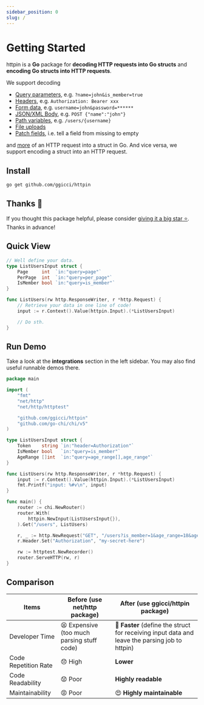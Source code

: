 ```yaml
---
sidebar_position: 0
slug: /
---
```



# Getting Started

httpin is a **Go** package for **decoding HTTP requests into Go structs** and **encoding Go structs into HTTP requests**.

We support decoding

- [Query parameters](/directives/query), e.g. `?name=john&is_member=true`
- [Headers](/directives/header), e.g. `Authorization: Bearer xxx`
- [Form data](/directives/form), e.g. `username=john&password=******`
- [JSON/XML Body](/directives/body), e.g. `POST {"name":"john"}`
- [Path variables](/directives/path), e.g. `/users/{username}`
- [File uploads](/advanced/upload-files)
- [Patch fields](/advanced/patch), i.e. tell a field from missing to empty

and [more](/directives/custom) of an HTTP request into a struct in Go. And vice versa, we support encoding a struct into an HTTP request.

## Install

```shell
go get github.com/ggicci/httpin
```

## Thanks 🥰

If you thought this package helpful, please consider [giving it a big star ⭐️](https://github.com/ggicci/httpin/stargazers). Thanks in advance!

## Quick View

```go
// Well define your data.
type ListUsersInput struct {
	Page     int  `in:"query=page"`
	PerPage  int  `in:"query=per_page"`
	IsMember bool `in:"query=is_member"`
}

func ListUsers(rw http.ResponseWriter, r *http.Request) {
	// Retrieve your data in one line of code!
	input := r.Context().Value(httpin.Input).(*ListUsersInput)

	// Do sth.
}
```

## Run Demo

Take a look at the **integrations** section in the left sidebar. You may also find useful runnable demos there.

<GoPlay>

```go
package main

import (
	"fmt"
	"net/http"
	"net/http/httptest"

	"github.com/ggicci/httpin"
	"github.com/go-chi/chi/v5"
)

type ListUsersInput struct {
	Token    string `in:"header=Authorization"`
	IsMember bool   `in:"query=is_member"`
	AgeRange []int  `in:"query=age_range[],age_range"`
}

func ListUsers(rw http.ResponseWriter, r *http.Request) {
	input := r.Context().Value(httpin.Input).(*ListUsersInput)
	fmt.Printf("input: %#v\n", input)
}

func main() {
	router := chi.NewRouter()
	router.With(
		httpin.NewInput(ListUsersInput{}),
	).Get("/users", ListUsers)

	r, _ := http.NewRequest("GET", "/users?is_member=1&age_range=18&age_range=60", nil)
	r.Header.Set("Authorization", "my-secret-here")

	rw := httptest.NewRecorder()
	router.ServeHTTP(rw, r)
}
```

</GoPlay>

## Comparison

| Items                | Before (use net/http package)              | After (use ggicci/httpin package)                                                              |
| -------------------- | ------------------------------------------ | ---------------------------------------------------------------------------------------------- |
| Developer Time       | 😫 Expensive (too much parsing stuff code) | 🚀 **Faster** (define the struct for receiving input data and leave the parsing job to httpin) |
| Code Repetition Rate | 😞 High                                    | **Lower**                                                                                      |
| Code Readability     | 😟 Poor                                    | **Highly readable**                                                                            |
| Maintainability      | 😡 Poor                                    | 😍 **Highly maintainable**                                                                     |
